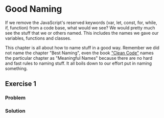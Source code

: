 
# Good Naming

If we remove the JavaScript's reserved keywords (var, let, const, for, while, if, function) from a code base, what would we see? We would pretty much see the stuff that we or others named. This includes the names we gave our variables, functions and classes.

This chapter is all about how to name stuff in a good way. Remember we did not name the chapter "Best Naming", even the book ["Clean Code"](https://www.oreilly.com/library/view/clean-code-a/9780136083238/) names the particular chapter as "Meaningful Names" because there are no hard and fast rules to naming stuff. It all boils down to our effort put in naming something.

## Exercise 1

### Problem

<Problem1 />

### Solution

<Problem1Solution />
